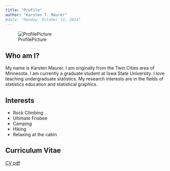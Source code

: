 ```yaml
---
title: "Profile"
author: "Karsten T. Maurer"
#date: "Monday, October 13, 2014"
---
```


![ProfilePicture](images/StockholmSmall.png)

## Who am I?

My name is Karsten Maurer.  I am originally from the Twin Cities area of Minnesota. I am currently a graduate student at Iowa State University. I love teaching undergraduate statistics. My research interests are in the fields of statistics education and statistical graphics.

## Interests

* Rock Climbing
* Ultimate Frisbee
* Camping
* Hiking
* Relaxing at the cabin

## Curriculum Vitae

[CV pdf](documents/KarstenMaurerCV.pdf)

